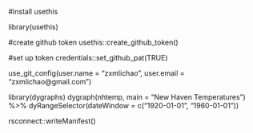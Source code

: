 #install usethis

library(usethis)

#create github token
usethis::create_github_token()

#set up token
credentials::set_github_pat(TRUE)


use_git_config(user.name = "zxmlichao", user.email = "zxmlichao@gmail.com")

library(dygraphs)
dygraph(nhtemp, main = "New Haven Temperatures") %>% 
  dyRangeSelector(dateWindow = c("1920-01-01", "1960-01-01"))

rsconnect::writeManifest()
